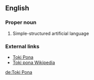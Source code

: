 ==English==

===Proper noun===

# Simple-structured artificial language

<!-- ====Translations====
translations -->

===External links===

*[http://tokipona.org/ Toki Pona]
*[http://tokipona.wikipedia.org/ Toki pona Wikipedia]

[[de:Toki Pona]]